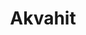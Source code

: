 ---
slug: akvahit
link: /projects/akvahit/
category: 'projects'
title: Akvahit
publicData: Sep 11th 2020
pagesCount: 12
siteLink: https://akvahit.ru/sitemap-html/
pages: 
    - page:
        - image: ../../assets/images/projects/project-360-akvahit/akvahit-0.png
        - title: Главная,
    - page:
        - image: ../../assets/images/projects/project-360-akvahit/akvahit-1.png
        - title: О нас,
    - page:
        - image: ../../assets/images/projects/project-360-akvahit/akvahit-2.png
        - title: Бренды,
    - page:
        - image: ../../assets/images/projects/project-360-akvahit/akvahit-3.png
        - title: Корзина,
    - page:
        - image: ../../assets/images/projects/project-360-akvahit/akvahit-4.png
        - title: Контакты,
    - page:
        - image: ../../assets/images/projects/project-360-akvahit/akvahit-5.png
        - title: Доставка,
    - page:
        - image: ../../assets/images/projects/project-360-akvahit/akvahit-6.png
        - title: Гарантия,
    - page:
        - image: ../../assets/images/projects/project-360-akvahit/akvahit-7.png
        - title: Заказ,
    - page:
        - image: ../../assets/images/projects/project-360-akvahit/akvahit-8.png
        - title: Оплата,
    - page:
        - image: ../../assets/images/projects/project-360-akvahit/akvahit-9.png
        - title: Продукты,
    - page:
        - image: ../../assets/images/projects/project-360-akvahit/akvahit-10.png
        - title: Возврат,
    - page:
        - image: ../../assets/images/projects/project-360-akvahit/akvahit-11.png
        - title: Детали
sortIdx: 360
---